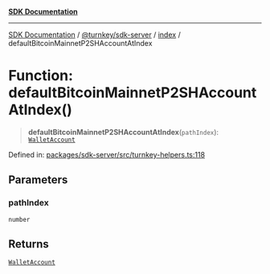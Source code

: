 [**SDK Documentation**](../../../../README.mdx)

***

[SDK Documentation](../../../../packages.mdx) / [@turnkey/sdk-server](../../README.mdx) / [index](../README.mdx) / defaultBitcoinMainnetP2SHAccountAtIndex

# Function: defaultBitcoinMainnetP2SHAccountAtIndex()

> **defaultBitcoinMainnetP2SHAccountAtIndex**(`pathIndex`): [`WalletAccount`](../interfaces/WalletAccount.mdx)

Defined in: [packages/sdk-server/src/turnkey-helpers.ts:118](https://github.com/tkhq/sdk/blob/3a88af7d1d927c6022706911d6af0f92f1440e00/packages/sdk-server/src/turnkey-helpers.ts#L118)

## Parameters

### pathIndex

`number`

## Returns

[`WalletAccount`](../interfaces/WalletAccount.mdx)
